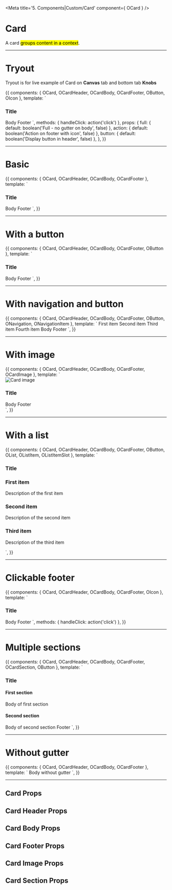 
<!-- Need to add decorator to Story, for router-link to be recognized -->





<Meta title='5. Components|Custom/Card' component={ OCard } />

# Card

A card <mark>groups content in a context</mark>.

<hr/>


# Tryout

Tryout is for live example of Card on **Canvas** tab and bottom tab **Knobs**

<Story name='Tryout'>
  {{
    components: { OCard, OCardHeader, OCardBody, OCardFooter, OButton, OIcon },
    template: `<o-card :full="full">
      <o-card-header>
        <h3>Title</h3>
        <o-button text="Action" v-if="button" />
      </o-card-header>
      <o-card-body>
        Body
      </o-card-body>
      <o-card-footer :action="action" @click="handleClick">
        Footer
        <o-icon symbol="plus" v-if="action"></o-icon>
      </o-card-footer>
    </o-card>`,
    methods: { handleClick: action('click') },
    props: {
      full: {
        default: boolean('Full - no gutter on body', false)
      },
      action: {
        default: boolean('Action on footer with icon', false)
      },
      button: {
        default: boolean('Display button in header', false)
      },
    },
  }}
</Story>

<hr />


# Basic

<Preview>
  <Story name='Basic'>
    {{
      components: { OCard, OCardHeader, OCardBody, OCardFooter },
      template: `<o-card>
        <o-card-header>
          <h3>Title</h3>
        </o-card-header>
        <o-card-body>
          Body
        </o-card-body>
        <o-card-footer>
          Footer
        </o-card-footer>
      </o-card>`,
    }}
  </Story>
</Preview>

<hr />


# With a button

<Preview>
  <Story name='With a button'>
    {{
      components: { OCard, OCardHeader, OCardBody, OCardFooter, OButton },
      template: `<o-card>
        <o-card-header>
          <h3>Title</h3>
          <o-button text="Action" />
        </o-card-header>
        <o-card-body>
          Body
        </o-card-body>
        <o-card-footer>
          Footer
        </o-card-footer>
      </o-card>`,
    }}
  </Story>
</Preview>

<hr />


# With navigation and button

<Preview>
  <Story name='With navigation and button' decorators={[BasicRouterDecorator]}>
    {{
      components: { OCard, OCardHeader, OCardBody, OCardFooter, OButton, ONavigation, ONavigationItem },
      template: `<o-card>
        <o-card-header>
          <o-navigation>
            <o-navigation-item to="/">First item</o-navigation-item>
            <o-navigation-item to="/breadcrumbs">Second item</o-navigation-item>
            <o-navigation-item to="/message">Third item</o-navigation-item>
            <o-navigation-item to="/empty-state">Fourth item</o-navigation-item>
          </o-navigation>
          <o-button text="Action" />
        </o-card-header>
        <o-card-body>
          Body
        </o-card-body>
        <o-card-footer>
          Footer
        </o-card-footer>
      </o-card>`,
    }}
  </Story>
</Preview>

<hr />


# With image

<Preview>
  <Story name='With image'>
    {{
      components: { OCard, OCardHeader, OCardBody, OCardFooter, OCardImage },
      template: `<div class="grid grid--1 md:grid--2">
        <o-card>
          <o-card-image>
            <img src="https://orangecss.com/images/thumbnails/width-480/hedgehog-480.jpg" alt="Card image">
          </o-card-image>
          <o-card-header>
            <h3>Title</h3>
          </o-card-header>
          <o-card-body>
            Body
          </o-card-body>
          <o-card-footer>
            Footer
          </o-card-footer>
        </o-card>
      </div>`,
    }}
  </Story>
</Preview>

<hr />


# With a list

<Preview>
  <Story name='With a list'>
    {{
      components: { OCard, OCardHeader, OCardBody, OCardFooter, OButton, OList, OListItem, OListItemSlot },
      template: `<o-card :full="true">
        <o-card-header>
          <h3>Title</h3>
        </o-card-header>
        <o-card-body>
          <o-list :hover="true" :divide="true">
            <o-list-item>
              <o-list-item-slot>
                <h3>First item</h3>
                <p>Description of the first item</p>
              </o-list-item-slot>
              <o-list-item-slot :action="true">
                <o-button text="Action" role="small" />
              </o-list-item-slot>
            </o-list-item>
            <o-list-item>
              <o-list-item-slot>
                <h3>Second item</h3>
                <p>Description of the second item</p>
              </o-list-item-slot>
              <o-list-item-slot :action="true">
                <o-button text="Action" role="small" />
              </o-list-item-slot>
            </o-list-item>
            <o-list-item>
              <o-list-item-slot>
                <h3>Third item</h3>
                <p>Description of the third item</p>
              </o-list-item-slot>
              <o-list-item-slot :action="true">
                <o-button text="Action" role="small" />
              </o-list-item-slot>
            </o-list-item>
          </o-list>
        </o-card-body>
      </o-card>`,
    }}
  </Story>
</Preview>

<hr />


# Clickable footer

<Preview>
  <Story name='Clickable footer'>
    {{
      components: { OCard, OCardHeader, OCardBody, OCardFooter, OIcon },
      template: `<o-card>
        <o-card-header>
          <h3>Title</h3>
        </o-card-header>
        <o-card-body>
          Body
        </o-card-body>
        <o-card-footer :action="true" @click="handleClick">
          Footer
          <o-icon symbol="plus"></o-icon>
        </o-card-footer>
      </o-card>`,
      methods: { handleClick: action('click') },
    }}
  </Story>
</Preview>

<hr />


# Multiple sections

<Preview>
  <Story name='Multiple sections'>
    {{
      components: { OCard, OCardHeader, OCardBody, OCardFooter, OCardSection, OButton },
      template: `<o-card>
        <o-card-header>
          <h3>Title</h3>
          <o-button text="Action" />
        </o-card-header>
        <o-card-section>
          <o-card-header>
            <h4>First section</h4>
            <o-button text="Action" size="small" color="gray" />
          </o-card-header>
          <o-card-body>
            Body of first section
          </o-card-body>
        </o-card-section>
        <o-card-section>
          <o-card-header>
            <h4>Second section</h4>
            <o-button text="Action" size="small" color="gray" />
          </o-card-header>
          <o-card-body>
            Body of second section
          </o-card-body>
        </o-card-section>
        <o-card-footer>
          Footer
        </o-card-footer>
      </o-card>`,
    }}
  </Story>
</Preview>

<hr />


# Without gutter

<Preview>
  <Story name='Without gutter'>
    {{
      components: { OCard, OCardHeader, OCardBody, OCardFooter },
      template: `<o-card :full="true">
        <o-card-body>
          Body without gutter
        </o-card-body>
      </o-card>`,
    }}
  </Story>
</Preview>

<hr />


## Card Props

<Props of={OCard} />


## Card Header Props

<Props of={OCardHeader} />


## Card Body Props

<Props of={OCardBody} />


## Card Footer Props

<Props of={OCardFooter} />


## Card Image Props

<Props of={OCardImage} />


## Card Section Props

<Props of={OCardSection} />
